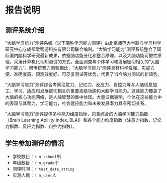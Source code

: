 # 报告说明

## 测评系统介绍

“大脑学习能力”测评系统（以下简称学习能力测评）由北京师范大学脑与学习科学研究中心与成都爱智游科技有限公司联合编制。“大脑学习能力”测评系统整合了国际国内脑科学研究最新成果，依据脑功能分化和整合原理，以及大脑功能可塑性原理，采用计算机化认知测试的方式，全面测查与个体学习和发展密切相关的“大脑学习能力”。同传统智力测验相比，“大脑学习能力”测评具有科学性强、实施方便、准确度高、预测效度好、可反复测试等优势，代表了当今脑力测试的新趋势。

“大脑学习能力”测评综合考察注意力、记忆力、反应力、自控力等与人脑信息加工、学习、适应和发展密切相关的重要高级功能和大脑学习能力。这些能力覆盖了大脑的核心功能网络，是人脑智慧的集中体现。大量证据表明，个体在这些能力中的表现与其智力，学习能力，社会适应能力和未来发展潜力具有密切关系。

“大脑学习能力”测评提供多种能力维度指标，包含综合的大脑学习能力指数（Brain Learning Ablility Index, BLAI）和各个能力维度指数（注意力指数、记忆力指数、反应力指数、自控力指数）。

## 学生参加测评的情况

* 学校数目：`r n_school`所
* 年级数目：`r n_grade`个
* 测评时间：`r test_date_string`
* 实测人数：`r n_user`人
